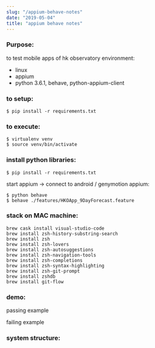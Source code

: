 ```yaml
---
slug: "/appium-behave-notes"
date: "2019-05-04"
title: "appium behave notes"
---
```



### Purpose:

to test mobile apps of hk observatory
environment:

- linux
- appium
- python 3.6.1, behave, python-appium-client

### to setup:
`$ pip install -r requirements.txt`

### to execute:
```
$ virtualenv venv
$ source venv/bin/activate
```

### install python libraries:
`$ pip install -r requirements.txt`

start appium -> connect to android / genymotion appium:

```
$ python behave
$ behave ./features/HKOApp_9DayForecast.feature
```

### stack on MAC machine:
```
brew cask install visual-studio-code
brew install zsh-history-substring-search
brew install zsh
brew install zsh-lovers
brew install zsh-autosuggestions
brew install zsh-navigation-tools
brew install zsh-completions
brew install zsh-syntax-highlighting
brew install zsh-git-prompt
brew install zshdb
brew install git-flow
```

### demo:
passing example
<YoutubeIframe videoSrcURL="https://www.youtube.com/embed/Ce-v1zTHhwU" videoTitle="passing example"/>

failing example
<YoutubeIframe videoSrcURL="https://www.youtube.com/embed/uR8VLSwvf9Q" videoTitle="failing example"/>

### system structure:

<ProjectImage src="/2741817b20175a8af3740d2c44c4f490.svg" caption="system structure:" />


<ProjectImage src="/448906d741ef72dfa303db44fce94059.svg" caption="Behave grammer:"/>
